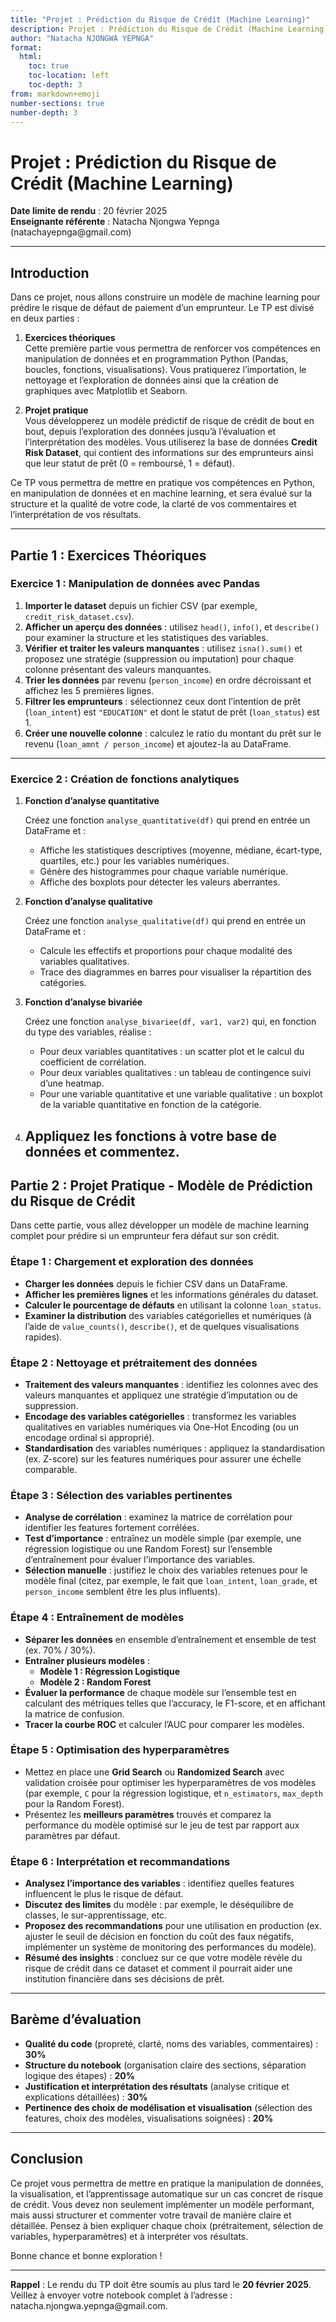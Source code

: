 ```yaml
---
title: "Projet : Prédiction du Risque de Crédit (Machine Learning)"
description: Projet : Prédiction du Risque de Crédit (Machine Learning)
author: "Natacha NJONGWA YEPNGA"
format: 
  html:
    toc: true
    toc-location: left
    toc-depth: 3
from: markdown+emoji
number-sections: true
number-depth: 3
---
```


# Projet : Prédiction du Risque de Crédit (Machine Learning)

**Date limite de rendu** : 20 février 2025  
**Enseignante référente** : Natacha Njongwa Yepnga (natachayepnga@gmail.com)

---

## Introduction

Dans ce projet, nous allons construire un modèle de machine learning pour prédire le risque de défaut de paiement d’un emprunteur. Le TP est divisé en deux parties :

1. **Exercices théoriques**  
   Cette première partie vous permettra de renforcer vos compétences en manipulation de données et en programmation Python (Pandas, boucles, fonctions, visualisations). Vous pratiquerez l'importation, le nettoyage et l'exploration de données ainsi que la création de graphiques avec Matplotlib et Seaborn.

2. **Projet pratique**  
   Vous développerez un modèle prédictif de risque de crédit de bout en bout, depuis l’exploration des données jusqu’à l’évaluation et l’interprétation des modèles. Vous utiliserez la base de données **Credit Risk Dataset**, qui contient des informations sur des emprunteurs ainsi que leur statut de prêt (0 = remboursé, 1 = défaut).

Ce TP vous permettra de mettre en pratique vos compétences en Python, en manipulation de données et en machine learning, et sera évalué sur la structure et la qualité de votre code, la clarté de vos commentaires et l’interprétation de vos résultats.

---

## Partie 1 : Exercices Théoriques

### Exercice 1 : Manipulation de données avec Pandas

1. **Importer le dataset** depuis un fichier CSV (par exemple, `credit_risk_dataset.csv`).
2. **Afficher un aperçu des données** : utilisez `head()`, `info()`, et `describe()` pour examiner la structure et les statistiques des variables.
3. **Vérifier et traiter les valeurs manquantes** : utilisez `isna().sum()` et proposez une stratégie (suppression ou imputation) pour chaque colonne présentant des valeurs manquantes.
4. **Trier les données** par revenu (`person_income`) en ordre décroissant et affichez les 5 premières lignes.
5. **Filtrer les emprunteurs** : sélectionnez ceux dont l’intention de prêt (`loan_intent`) est `"EDUCATION"` et dont le statut de prêt (`loan_status`) est 1.
6. **Créer une nouvelle colonne** : calculez le ratio du montant du prêt sur le revenu (`loan_amnt / person_income`) et ajoutez-la au DataFrame.

---

### Exercice 2 : Création de fonctions analytiques

1. **Fonction d'analyse quantitative**  

   Créez une fonction `analyse_quantitative(df)` qui prend en entrée un DataFrame et :
   - Affiche les statistiques descriptives (moyenne, médiane, écart-type, quartiles, etc.) pour les variables numériques.
   - Génère des histogrammes pour chaque variable numérique.
   - Affiche des boxplots pour détecter les valeurs aberrantes.
   
2. **Fonction d'analyse qualitative**  

   Créez une fonction `analyse_qualitative(df)` qui prend en entrée un DataFrame et :
   - Calcule les effectifs et proportions pour chaque modalité des variables qualitatives.
   - Trace des diagrammes en barres pour visualiser la répartition des catégories.

3. **Fonction d'analyse bivariée**  

   Créez une fonction `analyse_bivariee(df, var1, var2)` qui, en fonction du type des variables, réalise :
   - Pour deux variables quantitatives : un scatter plot et le calcul du coefficient de corrélation.
   - Pour deux variables qualitatives : un tableau de contingence suivi d'une heatmap.
   - Pour une variable quantitative et une variable qualitative : un boxplot de la variable quantitative en fonction de la catégorie.
4. Appliquez les fonctions à votre base de données et commentez.
---


## Partie 2 : Projet Pratique - Modèle de Prédiction du Risque de Crédit

Dans cette partie, vous allez développer un modèle de machine learning complet pour prédire si un emprunteur fera défaut sur son crédit.

### Étape 1 : Chargement et exploration des données

- **Charger les données** depuis le fichier CSV dans un DataFrame.
- **Afficher les premières lignes** et les informations générales du dataset.
- **Calculer le pourcentage de défauts** en utilisant la colonne `loan_status`.
- **Examiner la distribution** des variables catégorielles et numériques (à l'aide de `value_counts()`, `describe()`, et de quelques visualisations rapides).

### Étape 2 : Nettoyage et prétraitement des données

- **Traitement des valeurs manquantes** : identifiez les colonnes avec des valeurs manquantes et appliquez une stratégie d'imputation ou de suppression.
- **Encodage des variables catégorielles** : transformez les variables qualitatives en variables numériques via One-Hot Encoding (ou un encodage ordinal si approprié).
- **Standardisation** des variables numériques : appliquez la standardisation (ex. Z-score) sur les features numériques pour assurer une échelle comparable.

### Étape 3 : Sélection des variables pertinentes

- **Analyse de corrélation** : examinez la matrice de corrélation pour identifier les features fortement corrélées.
- **Test d'importance** : entraînez un modèle simple (par exemple, une régression logistique ou une Random Forest) sur l’ensemble d’entraînement pour évaluer l’importance des variables.
- **Sélection manuelle** : justifiez le choix des variables retenues pour le modèle final (citez, par exemple, le fait que `loan_intent`, `loan_grade`, et `person_income` semblent être les plus influents).

### Étape 4 : Entraînement de modèles

- **Séparer les données** en ensemble d’entraînement et ensemble de test (ex. 70% / 30%).
- **Entraîner plusieurs modèles** :  
  - **Modèle 1 : Régression Logistique**  
  - **Modèle 2 : Random Forest**  
- **Évaluer la performance** de chaque modèle sur l’ensemble test en calculant des métriques telles que l’accuracy, le F1-score, et en affichant la matrice de confusion.
- **Tracer la courbe ROC** et calculer l’AUC pour comparer les modèles.

### Étape 5 : Optimisation des hyperparamètres

- Mettez en place une **Grid Search** ou **Randomized Search** avec validation croisée pour optimiser les hyperparamètres de vos modèles (par exemple, `C` pour la régression logistique, et `n_estimators`, `max_depth` pour la Random Forest).
- Présentez les **meilleurs paramètres** trouvés et comparez la performance du modèle optimisé sur le jeu de test par rapport aux paramètres par défaut.

### Étape 6 : Interprétation et recommandations

- **Analysez l'importance des variables** : identifiez quelles features influencent le plus le risque de défaut.
- **Discutez des limites** du modèle : par exemple, le déséquilibre de classes, le sur-apprentissage, etc.
- **Proposez des recommandations** pour une utilisation en production (ex. ajuster le seuil de décision en fonction du coût des faux négatifs, implémenter un système de monitoring des performances du modèle).
- **Résumé des insights** : concluez sur ce que votre modèle révèle du risque de crédit dans ce dataset et comment il pourrait aider une institution financière dans ses décisions de prêt.

---

## Barème d’évaluation

- **Qualité du code** (propreté, clarté, noms des variables, commentaires) : **30%**
- **Structure du notebook** (organisation claire des sections, séparation logique des étapes) : **20%**
- **Justification et interprétation des résultats** (analyse critique et explications détaillées) : **30%**
- **Pertinence des choix de modélisation et visualisation** (sélection des features, choix des modèles, visualisations soignées) : **20%**

---

## Conclusion

Ce projet vous permettra de mettre en pratique la manipulation de données, la visualisation, et l’apprentissage automatique sur un cas concret de risque de crédit. Vous devez non seulement implémenter un modèle performant, mais aussi structurer et commenter votre travail de manière claire et détaillée. Pensez à bien expliquer chaque choix (prétraitement, sélection de variables, hyperparamètres) et à interpréter vos résultats.

Bonne chance et bonne exploration !

---

**Rappel** : Le rendu du TP doit être soumis au plus tard le **20 février 2025**. Veillez à envoyer votre notebook complet à l’adresse : natacha.njongwa.yepnga@gmail.com.
